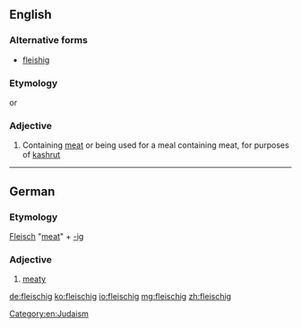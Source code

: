==English==
===Alternative forms===
* [[fleishig]]
===Etymology===
{{etyl|yi}} {{term|פֿליישיק|tr=fleishik}} or {{etyl|de}} {{term|fleischig|lang=de||meaty}}
===Adjective===
{{en-adj|-}}

# Containing [[meat]] or being used for a meal containing meat, for purposes of [[kashrut]]

[[Category:en:Judaism]]
----
==German==
===Etymology===
[[Fleisch]] "[[meat]]" + [[-ig]]
===Adjective===
{{de-adj|comparative=fleischiger|superlative=fleischigsten}} 
# [[meaty]]

[[de:fleischig]]
[[ko:fleischig]]
[[io:fleischig]]
[[mg:fleischig]]
[[zh:fleischig]]